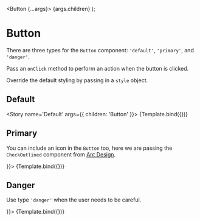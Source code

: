 

<Meta title='Button' component={Button} />

  <Button {...args}>
    {args.children}
  </Button>
);

# Button

There are three types for the `Button` component: `'default'`, `'primary'`, and `'danger'`.

Pass an `onClick` method to perform an action when the button is clicked.

Override the default styling by passing in a `style` object.

## Default

<Story name='Default' args={{ children: 'Button' }}>
  {Template.bind({})}
</Story>

<ArgsTable story='Default' />

## Primary

You can include an icon in the `Button` too, here we are passing the `CheckOutlined` component from [Ant Design](https://ant.design/components/icon/).

<Canvas>
  <Story name='Primary' args={{ 
    children: 'Submit', 
    type: 'primary', 
    icon: <CheckOutlined /> 
  }}>
    {Template.bind({})}
  </Story>
</Canvas>

## Danger

Use type `'danger'` when the user needs to be careful.

<Canvas>
  <Story name='Danger' args={{ 
    children: 'Danger!', 
    type: 'danger', 
    icon: <DeleteOutlined /> 
  }}>
    {Template.bind({})}
  </Story>
</Canvas>